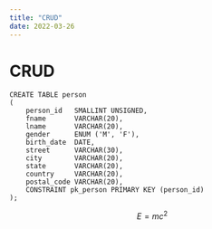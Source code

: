 ```yaml
---
title: "CRUD"
date: 2022-03-26
---
```


# CRUD

```mysql
CREATE TABLE person
(
    person_id   SMALLINT UNSIGNED,
    fname       VARCHAR(20),
    lname       VARCHAR(20),
    gender      ENUM ('M', 'F'),
    birth_date  DATE,
    street      VARCHAR(30),
    city        VARCHAR(20),
    state       VARCHAR(20),
    country     VARCHAR(20),
    postal_code VARCHAR(20),
    CONSTRAINT pk_person PRIMARY KEY (person_id)
);
```

$$E=mc^2$$
